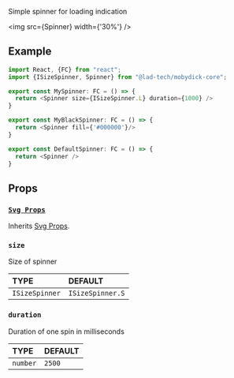 Simple spinner for loading indication


<img src={Spinner} width={'30%'} />

## Example
```typescript jsx
import React, {FC} from "react";
import {ISizeSpinner, Spinner} from "@lad-tech/mobydick-core";

export const MySpinner: FC = () => {
  return <Spinner size={ISizeSpinner.L} duration={1000} />
}

export const MyBlackSpinner: FC = () => {
  return <Spinner fill={'#000000'}/>
}

export const DefaultSpinner: FC = () => {
  return <Spinner />
}
```

## Props

### [`Svg Props`](https://github.com/software-mansion/react-native-svg/blob/main/USAGE.md#common-props)

Inherits [Svg Props](https://github.com/software-mansion/react-native-svg/blob/main/USAGE.md#common-props).

### `size`

Size of spinner

| TYPE           | DEFAULT          |
|:---------------|:-----------------|
| `ISizeSpinner` | `ISizeSpinner.S` |


### `duration`

Duration of one spin in milliseconds

| TYPE     | DEFAULT |
|:---------|:--------|
| `number` | `2500`  |
